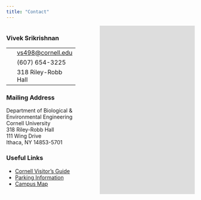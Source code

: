 ```yaml
---
title: "Contact"
---
```


:::: {.columns}
::: {.column width="40%"}

### Vivek Srikrishnan

|  |  |
|-------|-------|
| <i class="fa-solid fa-envelope"></i> | [vs498@cornell.edu](mailto:vs498@cornell.edu) |
| <i class="fa-solid fa-phone"></i> | (607) 654-3225 |
| <i class="fa-solid fa-map-pin"></i> | 318 Riley-Robb Hall |

### Mailing Address

Department of Biological & Environmental Engineering <br>
Cornell University <br>
318 Riley-Robb Hall <br>
111 Wing Drive <br>
Ithaca, NY 14853-5701 

### Useful Links

- [Cornell Visitor's Guide](https://www.cornell.edu/visit/)
- [Parking Information](https://fcs.cornell.edu/departments/transportation-delivery-services/parking-campus)
- [Campus Map](https://www.cornell.edu/about/maps/?mapService=Google)

:::
::: {.column width="5%"}
:::
::: {.column width="55%"}
<iframe src="https://www.google.com/maps/embed?pb=!1m18!1m12!1m3!1d2944.1366530682258!2d-76.47428312485589!3d42.446108471185035!2m3!1f0!2f0!3f0!3m2!1i1024!2i768!4f13.1!3m3!1m2!1s0x89d0832aa353076b%3A0x4408115c9cbe3a5!2sRiley-Robb%20Hall!5e0!3m2!1sen!2sus!4v1749247425879!5m2!1sen!2sus" width="600" height="450" style="border:0;" allowfullscreen="" loading="lazy" aria-hidden="false"></iframe>
:::
::::